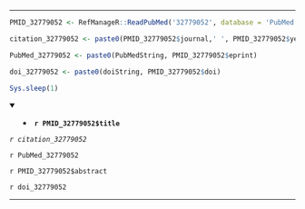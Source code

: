 

---

```r

PMID_32779052 <- RefManageR::ReadPubMed('32779052', database = 'PubMed')

citation_32779052 <- paste0(PMID_32779052$journal,' ', PMID_32779052$year, ' ', PMID_32779052$month,';', PMID_32779052$volume,'(', PMID_32779052$number,'):', PMID_32779052$pages)

PubMed_32779052 <- paste0(PubMedString, PMID_32779052$eprint)

doi_32779052 <- paste0(doiString, PMID_32779052$doi)

Sys.sleep(1)

```

<details open> <summary>
- **`r PMID_32779052$title`**
</summary> 

*`r citation_32779052`*

`r PubMed_32779052`

`r PMID_32779052$abstract`

`r doi_32779052`

</details>

---


